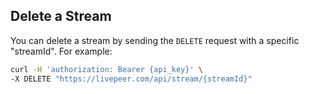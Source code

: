 
<DocsLayout>

## Delete a Stream

You can delete a stream by sending the `DELETE` request with a specific "streamId".  For example:

```bash
curl -H 'authorization: Bearer {api_key}' \
-X DELETE "https://livepeer.com/api/stream/{streamId}"
```

</DocsLayout>